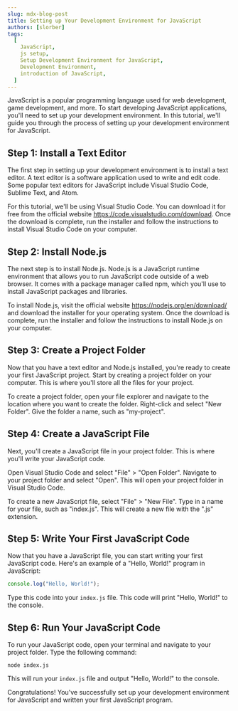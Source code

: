```yaml
---
slug: mdx-blog-post
title: Setting up Your Development Environment for JavaScript
authors: [slorber]
tags:
  [
    JavaScript,
    js setup,
    Setup Development Environment for JavaScript,
    Development Environment,
    introduction of JavaScript,
  ]
---
```


JavaScript is a popular programming language used for web development, game development, and more.
To start developing JavaScript applications, you'll need to set up your development environment.
In this tutorial, we'll guide you through the process of setting up your development environment for JavaScript.

## Step 1: Install a Text Editor

The first step in setting up your development environment is to install a text editor. A text editor is a software application used to write and edit code. Some popular text editors for JavaScript include Visual Studio Code, Sublime Text, and Atom.

For this tutorial, we'll be using Visual Studio Code. You can download it for free from the official website https://code.visualstudio.com/download. Once the download is complete, run the installer and follow the instructions to install Visual Studio Code on your computer.

## Step 2: Install Node.js

The next step is to install Node.js. Node.js is a JavaScript runtime environment that allows you to run JavaScript code outside of a web browser. It comes with a package manager called npm, which you'll use to install JavaScript packages and libraries.

To install Node.js, visit the official website https://nodejs.org/en/download/ and download the installer for your operating system. Once the download is complete, run the installer and follow the instructions to install Node.js on your computer.

## Step 3: Create a Project Folder

Now that you have a text editor and Node.js installed, you're ready to create your first JavaScript project. Start by creating a project folder on your computer. This is where you'll store all the files for your project.

To create a project folder, open your file explorer and navigate to the location where you want to create the folder. Right-click and select "New Folder". Give the folder a name, such as "my-project".

## Step 4: Create a JavaScript File

Next, you'll create a JavaScript file in your project folder. This is where you'll write your JavaScript code.

Open Visual Studio Code and select "File" > "Open Folder". Navigate to your project folder and select "Open". This will open your project folder in Visual Studio Code.

To create a new JavaScript file, select "File" > "New File". Type in a name for your file, such as "index.js". This will create a new file with the ".js" extension.

## Step 5: Write Your First JavaScript Code

Now that you have a JavaScript file, you can start writing your first JavaScript code. Here's an example of a "Hello, World!" program in JavaScript:

```js title="index.js"
console.log("Hello, World!");
```

Type this code into your `index.js` file. This code will print "Hello, World!" to the console.

## Step 6: Run Your JavaScript Code

To run your JavaScript code, open your terminal and navigate to your project folder. Type the following command:

```shell title="terminal"
node index.js
```

This will run your `index.js` file and output "Hello, World!" to the console.

Congratulations! You've successfully set up your development environment for JavaScript and written your first JavaScript program.
